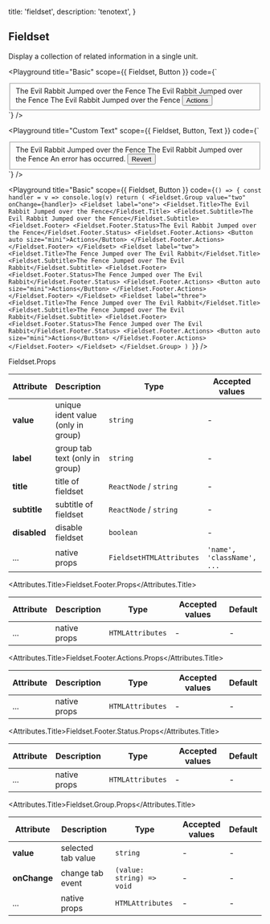 
  title: 'fieldset',
  description: 'tenotext',
}

## Fieldset

Display a collection of related information in a single unit.

<Playground
  title="Basic"
  scope={{ Fieldset, Button }}
  code={`
<Fieldset>
  <Fieldset.Title>The Evil Rabbit Jumped over the Fence</Fieldset.Title>
  <Fieldset.Subtitle>The Evil Rabbit Jumped over the Fence</Fieldset.Subtitle>
  <Fieldset.Footer>
    <Fieldset.Footer.Status>
      The Evil Rabbit Jumped over the Fence
    </Fieldset.Footer.Status>
    <Fieldset.Footer.Actions>
      <Button auto size="mini">Actions</Button>
    </Fieldset.Footer.Actions>
  </Fieldset.Footer>
</Fieldset>
`} />

<Playground
  title="Custom Text"
  scope={{ Fieldset, Button, Text }}
  code={`
<Fieldset>
  <Fieldset.Title>The Evil Rabbit Jumped over the Fence</Fieldset.Title>
  <Fieldset.Subtitle>The Evil Rabbit Jumped over the Fence</Fieldset.Subtitle>
  <Fieldset.Footer>
    <Fieldset.Footer.Status>
      <Text type="error">An error has occurred.</Text>
    </Fieldset.Footer.Status>
    <Fieldset.Footer.Actions>
      <Button auto size="mini" type="error">Revert</Button>
    </Fieldset.Footer.Actions>
  </Fieldset.Footer>
</Fieldset>
`} />

<Playground
  title="Basic"
  scope={{ Fieldset, Button }}
  code={`
() => {
  const handler = v => console.log(v)
  return (
    <Fieldset.Group value="two" onChange={handler}>
    <Fieldset label="one">
      <Fieldset.Title>The Evil Rabbit Jumped over the Fence</Fieldset.Title>
      <Fieldset.Subtitle>The Evil Rabbit Jumped over the Fence</Fieldset.Subtitle>
      <Fieldset.Footer>
        <Fieldset.Footer.Status>The Evil Rabbit Jumped over the Fence</Fieldset.Footer.Status>
        <Fieldset.Footer.Actions>
          <Button auto size="mini">Actions</Button>
        </Fieldset.Footer.Actions>
      </Fieldset.Footer>
    </Fieldset>
    <Fieldset label="two">
      <Fieldset.Title>The Fence Jumped over The Evil Rabbit</Fieldset.Title>
      <Fieldset.Subtitle>The Fence Jumped over The Evil Rabbit</Fieldset.Subtitle>
      <Fieldset.Footer>
        <Fieldset.Footer.Status>The Fence Jumped over The Evil Rabbit</Fieldset.Footer.Status>
        <Fieldset.Footer.Actions>
          <Button auto size="mini">Actions</Button>
        </Fieldset.Footer.Actions>
      </Fieldset.Footer>
    </Fieldset>
    <Fieldset label="three">
      <Fieldset.Title>The Fence Jumped over The Evil Rabbit</Fieldset.Title>
      <Fieldset.Subtitle>The Fence Jumped over The Evil Rabbit</Fieldset.Subtitle>
      <Fieldset.Footer>
        <Fieldset.Footer.Status>The Fence Jumped over The Evil Rabbit</Fieldset.Footer.Status>
        <Fieldset.Footer.Actions>
          <Button auto size="mini">Actions</Button>
        </Fieldset.Footer.Actions>
      </Fieldset.Footer>
    </Fieldset>
    </Fieldset.Group>
  )
}
`} />

<Attributes>
<Attributes.Title>Fieldset.Props</Attributes.Title>

| Attribute | Description | Type | Accepted values | Default
| ---------- | ---------- | ---- |  -------------- | ------ |
| **value** | unique ident value (only in group) | `string` | - | - |
| **label** | group tab text (only in group) | `string` |- | - |
| **title** | title of fieldset | `ReactNode` / `string` | - | - |
| **subtitle** | subtitle of fieldset | `ReactNode` / `string` | - | - |
| **disabled** | disable fieldset | `boolean` | - | `false` |
| ... | native props | `FieldsetHTMLAttributes` | `'name', 'className', ...` | - |

<Attributes.Title>Fieldset.Footer.Props</Attributes.Title>

| Attribute | Description | Type | Accepted values | Default
| ---------- | ---------- | ---- |  -------------- | ------ |
| ... | native props | `HTMLAttributes` | - | - |

<Attributes.Title>Fieldset.Footer.Actions.Props</Attributes.Title>

| Attribute | Description | Type | Accepted values | Default
| ---------- | ---------- | ---- |  -------------- | ------ |
| ... | native props | `HTMLAttributes` | - | - |

<Attributes.Title>Fieldset.Footer.Status.Props</Attributes.Title>

| Attribute | Description | Type | Accepted values | Default
| ---------- | ---------- | ---- |  -------------- | ------ |
| ... | native props | `HTMLAttributes` | - | - |

<Attributes.Title>Fieldset.Group.Props</Attributes.Title>

| Attribute | Description | Type | Accepted values | Default
| ---------- | ---------- | ---- |  -------------- | ------ |
| **value** | selected tab value | `string` | - | - |
| **onChange** | change tab event | `(value: string) => void` | - | - |
| ... | native props | `HTMLAttributes` | - | - |

</Attributes>

